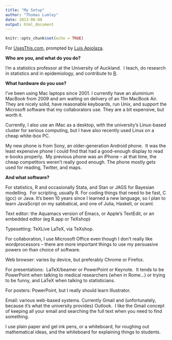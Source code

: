 ```yaml
---
title: "My Setup"
author: "Thomas Lumley"
date: 2013-06-08
output: html_document
---
```


```r
knitr::opts_chunk$set(echo = TRUE)
```

 For [UsesThis.com](http://usesthis.com/), prompted by [Luis Apiolaza](http://www.quantumforest.com/2012/04/my-setup/).

**Who are you, and what do you do?**

I'm a statistics professor at the University of Auckland.  I teach, do research in statistics and in epidemiology, and contribute to [R](www.r-project.org).

**What hardware do you use?**

I've been using Mac laptops since 2001. I currently have an aluminium MacBook from 2009 and am waiting on delivery of an 11in MacBook Air. They are nicely solid, have reasonable keyboards, run Unix, and support the Microsoft software that my collaborators use. They are a bit expensive, but worth it. 

Currently, I also use an iMac as a desktop, with the university's Linux-based cluster for serious computing, but I have also recently used Linux on a cheap white-box PC. 

My new phone is from Sony, an older-generation Android phone.  It was the least expensive phone I could find that had a good-enough display to read e-books properly.  My previous phone was an iPhone -- at that time, the cheap competitors weren't really good enough. The phone mostly gets used for reading, Twitter, and maps. 

**And what software?**

For statistics, R and occasionally Stata, and Stan or JAGS for Bayesian modelling.  For scripting, usually R. For coding things that need to be fast, C (gcc) or Java. It's been 10 years since I learned a new language, so I plan to learn JavaScript on my sabbatical, and one of Julia, Haskell, or ocaml. 

Text editor: the Aquamacs version of Emacs, or Apple's TextEdit, or an embedded editor (eg R.app or TeXshop)

Typesetting: TeXLive LaTeX, via TeXshop. 

For collaboration, I use Microsoft Office even though I don't really like wordprocessors -- there are more important things to use my persuasive powers on than choice of software. 

Web browser: varies by device, but preferably Chrome or Firefox.

For presentations:  LaTeX/beamer or PowerPoint or Keynote.  It tends to be PowerPoint when talking to medical researchers (when in Rome...) or trying to be funny, and LaTeX when talking to statisticians. 

For posters: PowerPoint, but I really should learn Illustrator.

Email: various web-based systems. Currently Gmail and (unfortunately, because it's what the university provides) Outlook.  I like the Gmail concept of keeping all your email and searching the full text when you need to find something. 

I use plain paper and gel ink pens, or a whiteboard, for roughing out mathematical ideas, and the whiteboard for explaining things to students.

